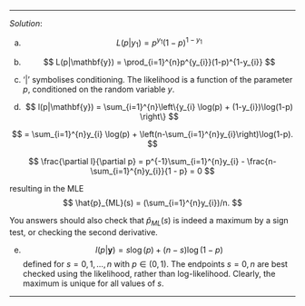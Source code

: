 
***
*Solution*: 

a. 
$$
L(p|y_{1}) = p^{y_{1}}(1-p)^{1-y_{1}}
$$

b.  
$$
L(p|\mathbf{y}) = \prod_{i=1}^{n}p^{y_{i}}(1-p)^{1-y_{i}}
$$
  
c. '$\vert$' symbolises conditioning. The likelihood is a function of the parameter $p$, conditioned on the random variable $y$.

d. 
$$
l(p|\mathbf{y}) = \sum_{i=1}^{n}\left\{y_{i} \log(p) + (1-y_{i})\log(1-p) \right\}
$$

$$
= \sum_{i=1}^{n}y_{i} \log(p) + \left(n-\sum_{i=1}^{n}y_{i}\right)\log(1-p).
$$

$$
\frac{\partial l}{\partial p} = p^{-1}\sum_{i=1}^{n}y_{i} - \frac{n-\sum_{i=1}^{n}y_{i}}{1 - p} = 0
$$

resulting in the MLE
$$
\hat{p}_{ML}(s) = (\sum_{i=1}^{n}y_{i})/n.
$$

You answers should also check that $\hat{p}_{ML}(s)$ is indeed a maximum by a sign test, or checking the second derivative.
  
e. 
$$
l(p|\mathbf{y}) = s \log(p) + (n-s)\log(1-p)
$$ 
defined for $s = 0, 1, \ldots,n$ with  $p\in(0,1)$. The endpoints $s=0,n$ are best checked using the likelihood, rather than log-likelihood. Clearly, the maximum is unique for all values of $s$.

***